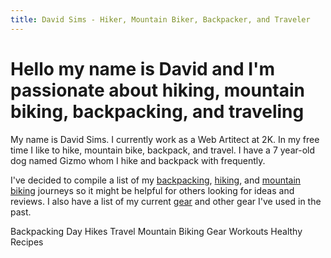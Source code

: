 ```yaml
---
title: David Sims - Hiker, Mountain Biker, Backpacker, and Traveler
---
```


<Hero image="IMG_0639">
  <h1>Hello my name is David and I'm passionate about hiking, mountain biking, backpacking, and traveling</h1>
</Hero>

<div class="container--narrow">
  <p>
    My name is David Sims. I currently work as a Web Artitect at 2K.
    In my free time I like to hike, mountain bike, backpack, and travel.
    I have a 7 year-old dog named Gizmo whom I hike and backpack with frequently.
  </p>

  <p>
    I've decided to compile a list of my
    <a href="/backpacking">backpacking</a>, <a href="/">hiking</a>, and
    <a href="/mountain-biking">mountain biking</a> journeys so it might be helpful for others looking for ideas and reviews.
    I also have a list of my current <a href="/gear">gear</a> and other gear I've used in the past.
  </p>
</div>

<Grid cols="5">
  <GridItem image-set="" to="/backpacking">
    Backpacking
  </GridItem>
  <GridItem image-set="" to="/day-hikes">
    Day Hikes
  </GridItem>
  <GridItem image-set="" to="/travel">
    Travel
  </GridItem>
  <GridItem image-set="" to="/mountain-biking">
    Mountain Biking
  </GridItem>
  <GridItem image-set="" to="/gear">
    Gear
  </GridItem>
  <GridItem image-set="" to="/workouts">
    Workouts
  </GridItem>
  <GridItem image-set="" to="/healthy-recipes">
    Healthy Recipes
  </GridItem>
</Grid>